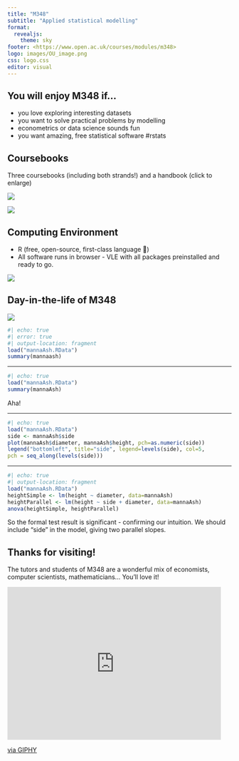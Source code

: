 ```yaml
---
title: "M348"
subtitle: "Applied statistical modelling"
format: 
  revealjs:
    theme: sky
footer: <https://www.open.ac.uk/courses/modules/m348>
logo: images/OU_image.png
css: logo.css
editor: visual
---
```


## You will enjoy M348 if...

::: incremental
-   you love exploring interesting datasets
-   you want to solve practical problems by modelling
-   econometrics or data science sounds fun
-   you want amazing, free statistical software #rstats
:::

## Coursebooks

Three coursebooks (including both strands!) and a handbook (click to enlarge)

::: {layout="[[1,1]]"}
![](images/extract2.png){.lightbox}

![](images/coursebooks2.png)
:::

## Computing Environment

-   R (free, open-source, first-class language 💚)
-   All software runs in browser - VLE with all packages preinstalled and ready to go.

![](images/vle.png)

## Day-in-the-life of M348

![](images/mannaAsh.png)

```r
#| echo: true
#| error: true
#| output-location: fragment
load("mannaAsh.RData")
summary(mannaash)
```

------------------------------------------------------------------------

```r
#| echo: true
load("mannaAsh.RData")
summary(mannaAsh)
```

Aha!

------------------------------------------------------------------------

```r
#| echo: true
load("mannaAsh.RData")
side <- mannaAsh$side
plot(mannaAsh$diameter, mannaAsh$height, pch=as.numeric(side))
legend("bottomleft", title="side", legend=levels(side), col=5, 
pch = seq_along(levels(side)))
```

------------------------------------------------------------------------

```r
#| echo: true
#| output-location: fragment
load("mannaAsh.RData")
heightSimple <- lm(height ~ diameter, data=mannaAsh)
heightParallel <- lm(height ~ side + diameter, data=mannaAsh)
anova(heightSimple, heightParallel)
```

So the formal test result is significant - confirming our intuition. We should include "side" in the model, giving two parallel slopes.

## Thanks for visiting!

The tutors and students of M348 are a wonderful mix of economists, computer scientists, mathematicians... You'll love it!

<iframe src="https://giphy.com/embed/xT9C25UNTwfZuk85WP" width="480" height="343" frameBorder="0" class="giphy-embed" allowFullScreen>

</iframe>

<p><a href="https://giphy.com/gifs/Giflytics-gif-jazminantoinette-giflytics-xT9C25UNTwfZuk85WP">via GIPHY</a></p>

